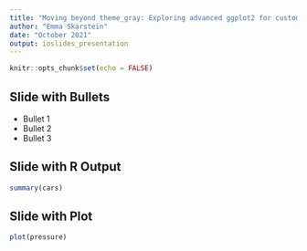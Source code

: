 ```yaml
---
title: "Moving beyond theme_gray: Exploring advanced ggplot2 for customized plot layouts"
author: "Emma Skarstein"
date: "October 2021"
output: ioslides_presentation
---
```


```r
knitr::opts_chunk$set(echo = FALSE)
```



## Slide with Bullets

- Bullet 1
- Bullet 2
- Bullet 3

## Slide with R Output

```r
summary(cars)
```

## Slide with Plot

```r
plot(pressure)
```

